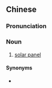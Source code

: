 {{also|太阳能电池板}}
==Chinese==
{{zh-forms|s=太阳能电池板|type=321}}

===Pronunciation===
{{zh-pron
|m=tàiyángnéng diànchíbǎn
|c=taai3 joeng4 nang4 din6 ci4 baan2
|cat=n
}}

===Noun===
{{zh-noun}}

# [[solar panel]]

====Synonyms====
* {{zh-l|太陽能板}}